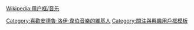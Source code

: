 {{Userbox
  |id=Andrew Lloyd Webber
  |id-c=blue
  |id-fc= #FFFFFF
  |info=<span lang="zh-tw">這個用戶喜歡聽'''[[安德魯·洛伊·韋伯]]'''的作品。</span>
  |info-c=white
  |info-s=9
  |border-c=black
}}
<includeonly>[[Category:喜歡安德魯·洛伊·韋伯音樂的維基人]]</includeonly>
<noinclude>{{Clear}}[[Wikipedia:用户框/音乐]][[Category:關注與興趣用戶框模板]]</noinclude>